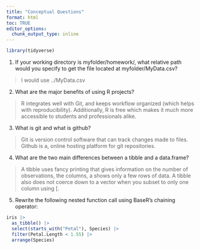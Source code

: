 ```yaml
---
title: "Conceptual Questions"
format: html
toc: TRUE
editor_options: 
  chunk_output_type: inline
---
```

```r
library(tidyverse)
```


1. If your working directory is myfolder/homework/, what relative path would you specify to get the file located at myfolder/MyData.csv?

> I would use ../MyData.csv

2. What are the major benefits of using R projects?

> R integrates well with Git, and keeps workflow organized (which helps with reproducibility). Additionally, R is free which makes it much more accessible to students and professionals alike. 

3. What is git and what is github?

> Git is version control software that can track changes made to files. Github is a, online hosting platform for git repositories. 

4. What are the two main differences between a tibble and a data.frame?

> A tibble uses fancy printing that gives information on the number of observations, the columns, a shows only a few rows of data. A tibble also does not coerce down to a vector when you subset to only one column using [. 

5. Rewrite the following nested function call using BaseR’s chaining operator:
```r
iris |>
  as_tibble() |>
  select(starts_with("Petal"), Species) |>
  filter(Petal.Length < 1.55) |>
  arrange(Species)
```

